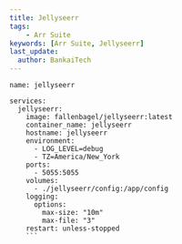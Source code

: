 ---
title: Jellyseerr
tags:
    - Arr Suite
keywords: [Arr Suite, Jellyseerr]
last_update:
  author: BankaiTech
---
```
name: jellyseerr

services:
  jellyseerr:
    image: fallenbagel/jellyseerr:latest
    container_name: jellyseerr
    hostname: jellyseerr
    environment:
      - LOG_LEVEL=debug
      - TZ=America/New_York
    ports:
      - 5055:5055
    volumes:
      - ./jellyseerr/config:/app/config
    logging:
      options:
        max-size: "10m"
        max-file: "3"
    restart: unless-stopped
    ```
